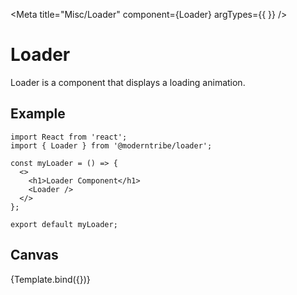 
<Meta
	title="Misc/Loader"
	component={Loader}
	argTypes={{
	}}
/>


# Loader
Loader is a component that displays a loading animation.

## Example

```
import React from 'react';
import { Loader } from '@moderntribe/loader';

const myLoader = () => {
  <>
    <h1>Loader Component</h1>
    <Loader />
  </>
};

export default myLoader;
```

## Canvas

<Canvas>
	<Story
		name="Default"
	>
		{Template.bind({})}
	</Story>
</Canvas>
